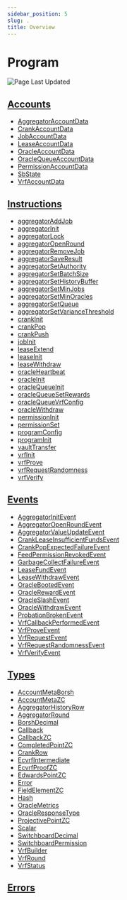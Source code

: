 ```yaml
---
sidebar_position: 5
slug: .
title: Overview
---
```


# Program

![Page Last Updated](./page-last-updated.svg)

## [Accounts](/idl/accounts)

- [AggregatorAccountData](/idl/accounts/AggregatorAccountData)
- [CrankAccountData](/idl/accounts/CrankAccountData)
- [JobAccountData](/idl/accounts/JobAccountData)
- [LeaseAccountData](/idl/accounts/LeaseAccountData)
- [OracleAccountData](/idl/accounts/OracleAccountData)
- [OracleQueueAccountData](/idl/accounts/OracleQueueAccountData)
- [PermissionAccountData](/idl/accounts/PermissionAccountData)
- [SbState](/idl/accounts/SbState)
- [VrfAccountData](/idl/accounts/VrfAccountData)

## [Instructions](/idl/instructions)

- [aggregatorAddJob](/idl/instructions/aggregatorAddJob)
- [aggregatorInit](/idl/instructions/aggregatorInit)
- [aggregatorLock](/idl/instructions/aggregatorLock)
- [aggregatorOpenRound](/idl/instructions/aggregatorOpenRound)
- [aggregatorRemoveJob](/idl/instructions/aggregatorRemoveJob)
- [aggregatorSaveResult](/idl/instructions/aggregatorSaveResult)
- [aggregatorSetAuthority](/idl/instructions/aggregatorSetAuthority)
- [aggregatorSetBatchSize](/idl/instructions/aggregatorSetBatchSize)
- [aggregatorSetHistoryBuffer](/idl/instructions/aggregatorSetHistoryBuffer)
- [aggregatorSetMinJobs](/idl/instructions/aggregatorSetMinJobs)
- [aggregatorSetMinOracles](/idl/instructions/aggregatorSetMinOracles)
- [aggregatorSetQueue](/idl/instructions/aggregatorSetQueue)
- [aggregatorSetVarianceThreshold](/idl/instructions/aggregatorSetVarianceThreshold)
- [crankInit](/idl/instructions/crankInit)
- [crankPop](/idl/instructions/crankPop)
- [crankPush](/idl/instructions/crankPush)
- [jobInit](/idl/instructions/jobInit)
- [leaseExtend](/idl/instructions/leaseExtend)
- [leaseInit](/idl/instructions/leaseInit)
- [leaseWithdraw](/idl/instructions/leaseWithdraw)
- [oracleHeartbeat](/idl/instructions/oracleHeartbeat)
- [oracleInit](/idl/instructions/oracleInit)
- [oracleQueueInit](/idl/instructions/oracleQueueInit)
- [oracleQueueSetRewards](/idl/instructions/oracleQueueSetRewards)
- [oracleQueueVrfConfig](/idl/instructions/oracleQueueVrfConfig)
- [oracleWithdraw](/idl/instructions/oracleWithdraw)
- [permissionInit](/idl/instructions/permissionInit)
- [permissionSet](/idl/instructions/permissionSet)
- [programConfig](/idl/instructions/programConfig)
- [programInit](/idl/instructions/programInit)
- [vaultTransfer](/idl/instructions/vaultTransfer)
- [vrfInit](/idl/instructions/vrfInit)
- [vrfProve](/idl/instructions/vrfProve)
- [vrfRequestRandomness](/idl/instructions/vrfRequestRandomness)
- [vrfVerify](/idl/instructions/vrfVerify)

## [Events](/idl/events)

- [AggregatorInitEvent](/idl/events/AggregatorInitEvent)
- [AggregatorOpenRoundEvent](/idl/events/AggregatorOpenRoundEvent)
- [AggregatorValueUpdateEvent](/idl/events/AggregatorValueUpdateEvent)
- [CrankLeaseInsufficientFundsEvent](/idl/events/CrankLeaseInsufficientFundsEvent)
- [CrankPopExpectedFailureEvent](/idl/events/CrankPopExpectedFailureEvent)
- [FeedPermissionRevokedEvent](/idl/events/FeedPermissionRevokedEvent)
- [GarbageCollectFailureEvent](/idl/events/GarbageCollectFailureEvent)
- [LeaseFundEvent](/idl/events/LeaseFundEvent)
- [LeaseWithdrawEvent](/idl/events/LeaseWithdrawEvent)
- [OracleBootedEvent](/idl/events/OracleBootedEvent)
- [OracleRewardEvent](/idl/events/OracleRewardEvent)
- [OracleSlashEvent](/idl/events/OracleSlashEvent)
- [OracleWithdrawEvent](/idl/events/OracleWithdrawEvent)
- [ProbationBrokenEvent](/idl/events/ProbationBrokenEvent)
- [VrfCallbackPerformedEvent](/idl/events/VrfCallbackPerformedEvent)
- [VrfProveEvent](/idl/events/VrfProveEvent)
- [VrfRequestEvent](/idl/events/VrfRequestEvent)
- [VrfRequestRandomnessEvent](/idl/events/VrfRequestRandomnessEvent)
- [VrfVerifyEvent](/idl/events/VrfVerifyEvent)

## [Types](/idl/types)

- [AccountMetaBorsh](/idl/types/AccountMetaBorsh)
- [AccountMetaZC](/idl/types/AccountMetaZC)
- [AggregatorHistoryRow](/idl/types/AggregatorHistoryRow)
- [AggregatorRound](/idl/types/AggregatorRound)
- [BorshDecimal](/idl/types/BorshDecimal)
- [Callback](/idl/types/Callback)
- [CallbackZC](/idl/types/CallbackZC)
- [CompletedPointZC](/idl/types/CompletedPointZC)
- [CrankRow](/idl/types/CrankRow)
- [EcvrfIntermediate](/idl/types/EcvrfIntermediate)
- [EcvrfProofZC](/idl/types/EcvrfProofZC)
- [EdwardsPointZC](/idl/types/EdwardsPointZC)
- [Error](/idl/types/Error)
- [FieldElementZC](/idl/types/FieldElementZC)
- [Hash](/idl/types/Hash)
- [OracleMetrics](/idl/types/OracleMetrics)
- [OracleResponseType](/idl/types/OracleResponseType)
- [ProjectivePointZC](/idl/types/ProjectivePointZC)
- [Scalar](/idl/types/Scalar)
- [SwitchboardDecimal](/idl/types/SwitchboardDecimal)
- [SwitchboardPermission](/idl/types/SwitchboardPermission)
- [VrfBuilder](/idl/types/VrfBuilder)
- [VrfRound](/idl/types/VrfRound)
- [VrfStatus](/idl/types/VrfStatus)

## [Errors](/idl/errors)
